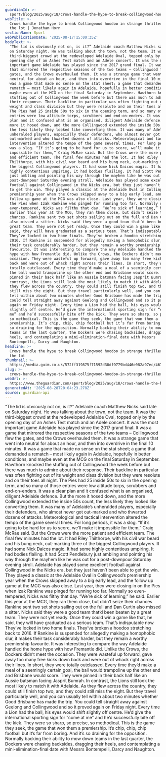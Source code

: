 ```yaml
---
guardianId: >-
  sport/blog/2025/aug/18/crows-handle-the-hype-to-break-collingwood-hoodoo-in-strange-thriller-that-had-the-lot
webTitle: >-
  Crows handle the hype to break Collingwood hoodoo in strange thriller that had
  the lot | Jonathan Horn
sectionName: Sport
webPublicationDate: '2025-08-17T15:00:35Z'
bodyText: >-
  “The lid is obviously not on, is it?” Adelaide coach Matthew Nicks said late
  on Saturday night. He was talking about the town, not the team. It was the
  third-biggest crowd at the redeveloped Adelaide Oval, topped only by the
  opening day of an Ashes Test match and an Adele concert. It was the most
  important game Adelaide has played since the 2017 grand final. It was a game
  that mirrored the respective seasons of the two teams – Collingwood flew the
  gates, and the Crows overhauled them. It was a strange game that went into
  neutral for about an hour, and then into overdrive in the final 10 minutes. It
  was a game that made no sense on the stat sheet; a game that demanded a
  rematch – most likely again in Adelaide, hopefully in better conditions, and
  maybe even at the MCG on the final Saturday in September. Hawthorn knocked the
  stuffing out of Collingwood the week before but there was much to admire about
  their response. Their backline in particular was often fighting out of its
  weight and class division but they were resolute and on their toes all night.
  The Pies had 25 inside 50s to six in the opening term, and so many of those
  entries were low altitude torps, scrubbers and end-on-enders. It was a clear
  plan and it confused what is an organised, diligent Adelaide defence. But the
  more it hosed down, and the more Collingwood extended the inside 50s count,
  the less likely they looked like converting them. It was many of Adelaide’s
  unheralded players, especially their defenders, who almost never got
  out-marked and who thwarted dozens of attacks. Meteorological and tactical
  intervention altered the tempo of the game several times. For long periods, it
  was a slog. “If it’s going to be hard for us to score, we’ll make it
  impossible for them,” Craig McRae said. But the Crows were the more patient
  and efficient team. The final few minutes had the lot. It had Riley
  Thilthorpe, with his civil war beard and his bung neck, out-marking three of
  the biggest Collingwood players. It had some Nick Daicos magic. It had some
  highly contentious umpiring. It had bodies flailing. It had Scott Pendlebury
  just ambling and pointing his way through the mayhem like he was out for a
  post-downpour Saturday evening stroll. Adelaide has played some excellent
  football against Collingwood in the Nicks era, but they just haven’t been able
  to get the win. They played a classic at the Adelaide Oval in Collingwood’s
  premiership year when the Crows skipped away to a big early lead, and the
  follow up game at the MCG was also close. Last year, they were closing in on
  the Pies when Izak Rankine was pinged for running too far. Normally so
  even-tempered, Nicks was filthy that day. “We’re sick of learning,” he said.
  Earlier this year at the MCG, they ran them close, but didn’t seize their
  chances. Rankine sent two set shots sailing out on the full and Dan Curtin
  also missed a sitter. Nicks said they were a good team that’d been beaten by a
  great team. They were not yet ready. Once they could win a game like that, he
  said, they will have graduated as a serious team. That’s indisputable now.
  They’ve locked in two home finals. They’ve broken a hoodoo stretching back to
  2016. If Rankine is suspended for allegedly making a homophobic slur, it makes
  their task considerably harder, but they remain a worthy premiership
  favourite. It was interesting to compare the way Adelaide handled the home
  hype with how Fremantle did. Unlike the Crows, the Dockers didn’t meet the
  occasion. They were wasteful up forward, gave away too many free kicks down
  back and were out of whack right across their lines. In short, they were
  totally outclassed. Every time they’d make a meal of a seemingly certain goal,
  the ball would trampoline up the other end and Brisbane would score. They were
  pinned in their back half like an Aussie batsman facing Jasprit Bumrah. In
  contrast, the Lions still look the most likely to match it with Adelaide. As
  they flew across the country, they could still finish top two, and they could
  still miss the eight. But they travel particularly well, and you can usually
  tell within about two minutes whether Good Brisbane has made the trip. You
  could tell straight away against Geelong and Collingwood and so it proved
  again on Friday night. Every time a Lion had the ball, his eyes would shift
  slightly off centre. He’d give the international sporting sign for “come at
  me” and he’d successfully bite off the kick. They were so sharp, so precise,
  so methodical. This is the game they seek, the game that won them a
  premiership. It’s chip, chip, chip football but it’s far from boring. And it’s
  so draining for the opposition. Normally backing their ability to mow down
  teams in the last quarter, the Dockers were chasing backsides, dragging their
  heels, and contemplating a mini-elimination-final date with Messrs
  Bontempelli, Darcy and Naughton.
headline: >-
  Crows handle the hype to break Collingwood hoodoo in strange thriller that had
  the lot
thumbnail: >-
  https://media.guim.co.uk/572ff319875f71592d30df9779bd446e082a97ec/467_0_4403_3523/500.jpg
slug: >-
  crows-handle-the-hype-to-break-collingwood-hoodoo-in-strange-thriller-that-had-the-lot-or-jonathan-horn
webUrl: >-
  https://www.theguardian.com/sport/blog/2025/aug/18/crows-handle-the-hype-to-break-collingwood-hoodoo-in-strange-thriller-that-had-the-lot
generatedAt: '2025-08-28T20:04:23.278Z'
source: guardian-api
---
```

“The lid is obviously not on, is it?” Adelaide coach Matthew Nicks said late on Saturday night. He was talking about the town, not the team. It was the third-biggest crowd at the redeveloped Adelaide Oval, topped only by the opening day of an Ashes Test match and an Adele concert. It was the most important game Adelaide has played since the 2017 grand final. It was a game that mirrored the respective seasons of the two teams – Collingwood flew the gates, and the Crows overhauled them. It was a strange game that went into neutral for about an hour, and then into overdrive in the final 10 minutes. It was a game that made no sense on the stat sheet; a game that demanded a rematch – most likely again in Adelaide, hopefully in better conditions, and maybe even at the MCG on the final Saturday in September. Hawthorn knocked the stuffing out of Collingwood the week before but there was much to admire about their response. Their backline in particular was often fighting out of its weight and class division but they were resolute and on their toes all night. The Pies had 25 inside 50s to six in the opening term, and so many of those entries were low altitude torps, scrubbers and end-on-enders. It was a clear plan and it confused what is an organised, diligent Adelaide defence. But the more it hosed down, and the more Collingwood extended the inside 50s count, the less likely they looked like converting them. It was many of Adelaide’s unheralded players, especially their defenders, who almost never got out-marked and who thwarted dozens of attacks. Meteorological and tactical intervention altered the tempo of the game several times. For long periods, it was a slog. “If it’s going to be hard for us to score, we’ll make it impossible for them,” Craig McRae said. But the Crows were the more patient and efficient team. The final few minutes had the lot. It had Riley Thilthorpe, with his civil war beard and his bung neck, out-marking three of the biggest Collingwood players. It had some Nick Daicos magic. It had some highly contentious umpiring. It had bodies flailing. It had Scott Pendlebury just ambling and pointing his way through the mayhem like he was out for a post-downpour Saturday evening stroll. Adelaide has played some excellent football against Collingwood in the Nicks era, but they just haven’t been able to get the win. They played a classic at the Adelaide Oval in Collingwood’s premiership year when the Crows skipped away to a big early lead, and the follow up game at the MCG was also close. Last year, they were closing in on the Pies when Izak Rankine was pinged for running too far. Normally so even-tempered, Nicks was filthy that day. “We’re sick of learning,” he said. Earlier this year at the MCG, they ran them close, but didn’t seize their chances. Rankine sent two set shots sailing out on the full and Dan Curtin also missed a sitter. Nicks said they were a good team that’d been beaten by a great team. They were not yet ready. Once they could win a game like that, he said, they will have graduated as a serious team. That’s indisputable now. They’ve locked in two home finals. They’ve broken a hoodoo stretching back to 2016. If Rankine is suspended for allegedly making a homophobic slur, it makes their task considerably harder, but they remain a worthy premiership favourite. It was interesting to compare the way Adelaide handled the home hype with how Fremantle did. Unlike the Crows, the Dockers didn’t meet the occasion. They were wasteful up forward, gave away too many free kicks down back and were out of whack right across their lines. In short, they were totally outclassed. Every time they’d make a meal of a seemingly certain goal, the ball would trampoline up the other end and Brisbane would score. They were pinned in their back half like an Aussie batsman facing Jasprit Bumrah. In contrast, the Lions still look the most likely to match it with Adelaide. As they flew across the country, they could still finish top two, and they could still miss the eight. But they travel particularly well, and you can usually tell within about two minutes whether Good Brisbane has made the trip. You could tell straight away against Geelong and Collingwood and so it proved again on Friday night. Every time a Lion had the ball, his eyes would shift slightly off centre. He’d give the international sporting sign for “come at me” and he’d successfully bite off the kick. They were so sharp, so precise, so methodical. This is the game they seek, the game that won them a premiership. It’s chip, chip, chip football but it’s far from boring. And it’s so draining for the opposition. Normally backing their ability to mow down teams in the last quarter, the Dockers were chasing backsides, dragging their heels, and contemplating a mini-elimination-final date with Messrs Bontempelli, Darcy and Naughton.
